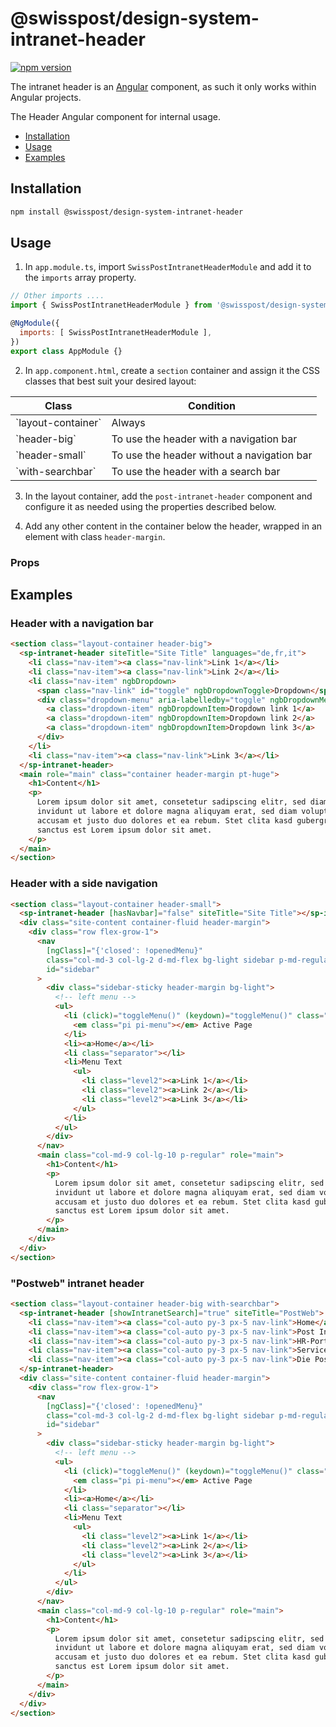 
<Meta of={IntranetHeaderStories} />

# @swisspost/design-system-intranet-header

[![npm version](https://badge.fury.io/js/@swisspost%2Fdesign-system-intranet-header.svg)](https://badge.fury.io/js/@swisspost%2Fdesign-system-intranet-header)

<div className="alert alert-info alert-md">
  The intranet header is an <a href="//Angular.io" target="_blank">Angular</a> component, as such it only works within Angular projects.
</div>

The Header Angular component for internal usage.

<ul>
  <li><a href="#installation" target="_self">Installation</a></li>
  <li><a href="#usage" target="_self">Usage</a></li>
  <li><a href="#examples" target="_self">Examples</a></li>
</ul>

## Installation

```bash dark
npm install @swisspost/design-system-intranet-header
```

## Usage

1. In `app.module.ts`, import `SwissPostIntranetHeaderModule` and add it to the `imports` array property.

```js dark
// Other imports ....
import { SwissPostIntranetHeaderModule } from '@swisspost/design-system-intranet-header';

@NgModule({
  imports: [ SwissPostIntranetHeaderModule ],
})
export class AppModule {}
```

2. In `app.component.html`, create a `section` container and assign it the CSS classes that best suit your desired layout:

<table className="table table-sm table-bordered table-striped">
  <thead>
  <tr>
    <th>Class</th>
    <th>Condition</th>
  </tr>
  </thead>
  <tbody>
  <tr>
    <td>`layout-container`</td>
    <td>Always</td>
  </tr>
  <tr>
    <td>`header-big`</td>
    <td>To use the header with a navigation bar</td>
  </tr>
  <tr>
    <td>`header-small`</td>
    <td>To use the header without a navigation bar</td>
  </tr>
  <tr>
    <td>`with-searchbar`</td>
    <td>To use the header with a search bar</td>
  </tr>
  </tbody>
</table>

3. In the layout container, add the `post-intranet-header` component and configure it as needed using the properties described below.

4. Add any other content in the container below the header, wrapped in an element with class `header-margin`.

### Props

<ArgTypes of={IntranetHeaderStories} />

## Examples

### Header with a navigation bar

```html dark
<section class="layout-container header-big">
  <sp-intranet-header siteTitle="Site Title" languages="de,fr,it">
    <li class="nav-item"><a class="nav-link">Link 1</a></li>
    <li class="nav-item"><a class="nav-link">Link 2</a></li>
    <li class="nav-item" ngbDropdown>
      <span class="nav-link" id="toggle" ngbDropdownToggle>Dropdown</span>
      <div class="dropdown-menu" aria-labelledby="toggle" ngbDropdownMenu>
        <a class="dropdown-item" ngbDropdownItem>Dropdown link 1</a>
        <a class="dropdown-item" ngbDropdownItem>Dropdown link 2</a>
        <a class="dropdown-item" ngbDropdownItem>Dropdown link 3</a>
      </div>
    </li>
    <li class="nav-item"><a class="nav-link">Link 3</a></li>
  </sp-intranet-header>
  <main role="main" class="container header-margin pt-huge">
    <h1>Content</h1>
    <p>
      Lorem ipsum dolor sit amet, consetetur sadipscing elitr, sed diam nonumy eirmod tempor
      invidunt ut labore et dolore magna aliquyam erat, sed diam voluptua. At vero eos et
      accusam et justo duo dolores et ea rebum. Stet clita kasd gubergren, no sea takimata
      sanctus est Lorem ipsum dolor sit amet.
    </p>
  </main>
</section>
```

### Header with a side navigation

```html dark
<section class="layout-container header-small">
  <sp-intranet-header [hasNavbar]="false" siteTitle="Site Title"></sp-intranet-header>
  <div class="site-content container-fluid header-margin">
    <div class="row flex-grow-1">
      <nav
        [ngClass]="{'closed': !openedMenu}"
        class="col-md-3 col-lg-2 d-md-flex bg-light sidebar p-md-regular"
        id="sidebar"
      >
        <div class="sidebar-sticky header-margin bg-light">
          <!-- left menu -->
          <ul>
            <li (click)="toggleMenu()" (keydown)="toggleMenu()" class="d-md-none" tabindex="0">
              <em class="pi pi-menu"></em> Active Page
            </li>
            <li><a>Home</a></li>
            <li class="separator"></li>
            <li>Menu Text
              <ul>
                <li class="level2"><a>Link 1</a></li>
                <li class="level2"><a>Link 2</a></li>
                <li class="level2"><a>Link 3</a></li>
              </ul>
            </li>
          </ul>
        </div>
      </nav>
      <main class="col-md-9 col-lg-10 p-regular" role="main">
        <h1>Content</h1>
        <p>
          Lorem ipsum dolor sit amet, consetetur sadipscing elitr, sed diam nonumy eirmod tempor
          invidunt ut labore et dolore magna aliquyam erat, sed diam voluptua. At vero eos et
          accusam et justo duo dolores et ea rebum. Stet clita kasd gubergren, no sea takimata
          sanctus est Lorem ipsum dolor sit amet.
        </p>
      </main>
    </div>
  </div>
</section>
```

### "Postweb" intranet header

```html dark
<section class="layout-container header-big with-searchbar">
  <sp-intranet-header [showIntranetSearch]="true" siteTitle="PostWeb">
    <li class="nav-item"><a class="col-auto py-3 px-5 nav-link">Home</a></li>
    <li class="nav-item"><a class="col-auto py-3 px-5 nav-link">Post Informatik</a></li>
    <li class="nav-item"><a class="col-auto py-3 px-5 nav-link">HR-Portal</a></li>
    <li class="nav-item"><a class="col-auto py-3 px-5 nav-link">Service-Portal</a></li>
    <li class="nav-item"><a class="col-auto py-3 px-5 nav-link">Die Post</a></li>
  </sp-intranet-header>
  <div class="site-content container-fluid header-margin">
    <div class="row flex-grow-1">
      <nav
        [ngClass]="{'closed': !openedMenu}"
        class="col-md-3 col-lg-2 d-md-flex bg-light sidebar p-md-regular"
        id="sidebar"
      >
        <div class="sidebar-sticky header-margin bg-light">
          <!-- left menu -->
          <ul>
            <li (click)="toggleMenu()" (keydown)="toggleMenu()" class="d-md-none" tabindex="0">
              <em class="pi pi-menu"></em> Active Page
            </li>
            <li><a>Home</a></li>
            <li class="separator"></li>
            <li>Menu Text
              <ul>
                <li class="level2"><a>Link 1</a></li>
                <li class="level2"><a>Link 2</a></li>
                <li class="level2"><a>Link 3</a></li>
              </ul>
            </li>
          </ul>
        </div>
      </nav>
      <main class="col-md-9 col-lg-10 p-regular" role="main">
        <h1>Content</h1>
        <p>
          Lorem ipsum dolor sit amet, consetetur sadipscing elitr, sed diam nonumy eirmod tempor
          invidunt ut labore et dolore magna aliquyam erat, sed diam voluptua. At vero eos et
          accusam et justo duo dolores et ea rebum. Stet clita kasd gubergren, no sea takimata
          sanctus est Lorem ipsum dolor sit amet.
        </p>
      </main>
    </div>
  </div>
</section>
```
